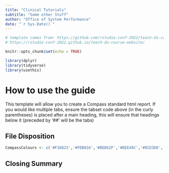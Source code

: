 ```yaml
---
title: "Clinical Tutorials"
subtitle: "Some other Stuff"
author: "Office of System Performance"
date: "`r Sys.Date()`"
---
```



```r

# template comes from: https://github.com/rstudio-conf-2022/teach-ds-course-website/tree/main
# https://rstudio-conf-2022.github.io/teach-ds-course-website/

knitr::opts_chunk$set(echo = TRUE)

library(dplyr)
library(tidyverse)
library(usethis)

```

# How to use the guide

This template will allow you to create a Compass standard html report. If you would like multiple tabs, ensure the tabset code above (in the curly parentheses) is placed after a main heading, this will ensure that headings below it (preceded by '\##' will be the tabs)

::: panel-tabset
## File Disposition

```r

CompassColours <- c('#F16823','#FDB816','#BED62F','#DEE48C','#8CD3D6','#4AB8C1','#286169','#133438')

```

## Closing Summary
:::


